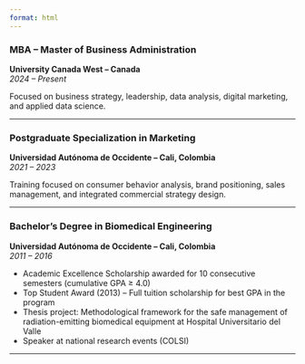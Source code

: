 ```yaml
---
format: html
---
```

### MBA – Master of Business Administration  
**University Canada West – Canada**  
*2024 – Present*

Focused on business strategy, leadership, data analysis, digital marketing, and applied data science.

---

### Postgraduate Specialization in Marketing  
**Universidad Autónoma de Occidente – Cali, Colombia**  
*2021 – 2023*

Training focused on consumer behavior analysis, brand positioning, sales management, and integrated commercial strategy design.

---

### Bachelor’s Degree in Biomedical Engineering  
**Universidad Autónoma de Occidente – Cali, Colombia**  
*2011 – 2016*

- Academic Excellence Scholarship awarded for 10 consecutive semesters (cumulative GPA ≥ 4.0)  
- Top Student Award (2013) – Full tuition scholarship for best GPA in the program  
- Thesis project: Methodological framework for the safe management of radiation-emitting biomedical equipment at Hospital Universitario del Valle  
- Speaker at national research events (COLSI)

---